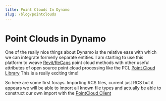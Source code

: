```yaml
---
title: Point Clouds In Dynamo
slug: /blog/pointclouds
---
```


# Point Clouds in Dynamo
One of the really nice things about Dynamo is the relative ease with which we can integrate formerly separate entities. I am starting to use this platform to weave [Revit/ReCaps](https://thebuildingcoder.typepad.com/blog/2014/10/point-cloud-indexing-update.html) point cloud methods with other useful attributes of open source point cloud processing like the PCL [Point Cloud Library](https://pointclouds.org/) This is a really exciting time!

So here are some first forays. Importing RCS files, current just RCS but it appears we will be able to import all known file types and actually be able to construct our own import with the [PointCloud Client](https://knowledge.autodesk.com/support/revit/learn-explore/caas/CloudHelp/cloudhelp/2014/ENU/Revit/files/GUID-B80DBCF1-56A8-4864-A0CD-181466E0EDE8-htm.html)
